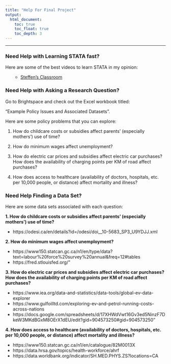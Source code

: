 ```yaml
---
title: "Help For Final Project"
output: 
  html_document:
    toc: true
    toc_float: true
    toc_depth: 3
---
```

<hr>
### Need Help with Learning STATA fast?

Here are some of the best videos to learn STATA in my opinion:

<ul> 
  - [Steffen's Classroom](https://www.youtube.com/playlist?list=PLn6B3DUkuU_08whVgp3MeYLqltoFdBtum)
</ul>

### Need Help with Asking a Research Question? 

Go to Brightspace and check out the Excel workbook titled: 

"Example Policy Issues and Associated Datasets".

Here are some policy problems that you can explore:

1. How do childcare costs or subsidies affect parents’ (especially mothers’) use of time?

2. How do minimum wages affect unemployment? 

3. How do electric car prices and subsidies affect electric car purchases? How does the availability of charging points per KM of road affect purchases?

4. How does access to healthcare (availability of doctors, hospitals, etc. per 10,000 people, or distance) affect mortality and illness? 

### Need Help Finding a Data Set?

Here are some data sets associated with each question:

<strong> 1. How do childcare costs or subsidies affect parents’ (especially mothers’) use of time? </strong>

 - https://odesi.ca/en/details?id=/odesi/doi__10-5683_SP3_U9YDJJ.xml

<strong> 2. How do minimum wages affect unemployment? </strong>  

  - https://www150.statcan.gc.ca/n1/en/type/data?text=labour%20force%20survey%20annual&freq=12#tables
  - https://fred.stlouisfed.org/"

<strong> 3. How do electric car prices and subsidies affect electric car purchases? How does the availability of charging points per KM of road affect purchases? </strong>

  - https://www.iea.org/data-and-statistics/data-tools/global-ev-data-explorer
  - https://www.gulfoilltd.com/exploring-ev-and-petrol-running-costs-across-nations
  - https://docs.google.com/spreadsheets/d/17XHWdVwt16Gv3ed5NinzF7DkeW3MKdBGxM8OErX1dEU/edit?gid=904573250#gid=904573250"

<strong> 4. How does access to healthcare (availability of doctors, hospitals, etc. per 10,000 people, or distance) affect mortality and illness? </strong>

  - https://www150.statcan.gc.ca/n1/en/catalogue/82M0013X
  - https://data.hrsa.gov/topics/health-workforce/ahrf
  - https://data.worldbank.org/indicator/SH.MED.PHYS.ZS?locations=CA

